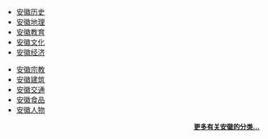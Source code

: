{{col-begin}}
{{col-2}}
* [[:Category:安徽历史|安徽历史]]
* [[:Category:安徽地理|安徽地理]]
* [[:Category:安徽教育|安徽教育]]
* [[:Category:安徽军事|安徽文化]]
* [[:Category:安徽经济|安徽经济]]
{{col-2}}
* [[:Category:安徽宗教|安徽宗教]]
* [[:Category:安徽建筑|安徽建筑]]
* [[:Category:安徽交通|安徽交通]]
* [[:Category:安徽食品|安徽食品]]
* [[:Category:安徽人|安徽人物]]
{{col-end}}
<div align="right" style="font-size:small;">'''[[:Category:安徽|更多有关安徽的分类...]]'''
</div>